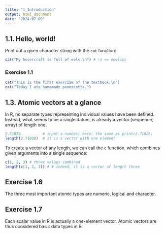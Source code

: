 ```yaml
---
title: "1_Introduction"
output: html_document
date: "2024-07-09"
---
```


## 1.1. Hello, world!

Print out a given character string with the `cat` function:

```r
cat("My hovercraft is full of eels.\n") # \n == newline
```
### Exercise 1.1
```r
cat("This is the first exercise of the textbook.\n")
cat("Today I ate homemade pannacotta.")
```
## 1.3. Atomic vectors at a glance

In R, no separate types representing individual values have been defined. Instead, what seems to be a single datum, is already a vector (sequence, array) of length one.

```r
2.71828          # input a number; here: the same as print(2.71828)
length(2.71828)  # it is a vector with one element
```
To create a vector of any length, we can call the `c` function, which combines given arguments into a single sequence:

```r
c(1, 2, 3) # three values combined
length(c(1, 2, 3)) # # indeed, it is a vector of length three
```
## Exercise 1.6
The three most important atomic types are numeric, logical and character.

## Exercise 1.7
Each scalar value in R is actually a one-element vector. Atomic vectors are thus considered basic data types in R.





